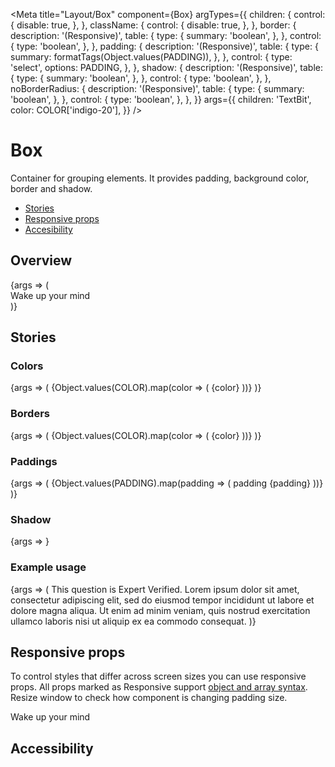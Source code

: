 
<Meta
  title="Layout/Box"
  component={Box}
  argTypes={{
    children: {
      control: {
        disable: true,
      },
    },
    className: {
      control: {
        disable: true,
      },
    },
    border: {
      description: '(Responsive)',
      table: {
        type: {
          summary: 'boolean',
        },
      },
      control: {
        type: 'boolean',
      },
    },
    padding: {
      description: '(Responsive)',
      table: {
        type: {
          summary: formatTags(Object.values(PADDING)),
        },
      },
      control: {
        type: 'select',
        options: PADDING,
      },
    },
    shadow: {
      description: '(Responsive)',
      table: {
        type: {
          summary: 'boolean',
        },
      },
      control: {
        type: 'boolean',
      },
    },
    noBorderRadius: {
      description: '(Responsive)',
      table: {
        type: {
          summary: 'boolean',
        },
      },
      control: {
        type: 'boolean',
      },
    },
  }}
  args={{
    children: 'TextBit',
    color: COLOR['indigo-20'],
  }}
/>

# Box

Container for grouping elements. It provides padding, background color, border and shadow.

- [Stories](#stories)
- [Responsive props](#responsive-props)
- [Accesibility](#accessibility)

## Overview

<Canvas>
  <Story name="Default">
    {args => (
      <div style={{width: 300}}>
        <Box {...args}>
          <TextBit color="text-black">Wake up your mind</TextBit>
        </Box>
      </div>
    )}
  </Story>
</Canvas>

<ArgsTable story="Default" />

## Stories

### Colors

<Canvas>
  <Story name="Colors">
    {args => (
      <Flex wrap>
        {Object.values(COLOR).map(color => (
          <Flex marginRight="s" marginBottom="s" key={color}>
            <Box {...args} color={color} padding="xs">
              {color}
            </Box>
          </Flex>
        ))}
      </Flex>
    )}
  </Story>
</Canvas>

### Borders

<Canvas>
  <Story name="Borders">
    {args => (
      <Flex wrap>
        {Object.values(COLOR).map(color => (
          <Flex marginRight="s" marginBottom="s" key={color}>
            <Box
              {...args}
              color="white"
              borderColor={color}
              border
              padding="xs"
            >
              {color}
            </Box>
          </Flex>
        ))}
      </Flex>
    )}
  </Story>
</Canvas>

### Paddings

<Canvas>
  <Story name="Paddings">
    {args => (
      <Flex wrap>
        {Object.values(PADDING).map(padding => (
          <Flex
            marginRight="s"
            marginBottom="s"
            key={padding}
            direction="column"
          >
            <Box {...args} padding={padding}>
              padding {padding}
            </Box>
          </Flex>
        ))}
      </Flex>
    )}
  </Story>
</Canvas>

### Shadow

<Canvas>
  <Story name="Shadow">{args => <Box {...args} color="white" shadow />}</Story>
</Canvas>

### Example usage

<Canvas>
  <Story name="Example usage">
    {args => (
      <Box {...args} color="green-20">
        <Flex>
          <Flex marginRight="s">
            <Icon type="verified" color="icon-black" />
          </Flex>
          <Flex direction="column">
            <Headline size="small">This question is Expert Verified.</Headline>
            <Flex marginTop="s">
              <Text>
                Lorem ipsum dolor sit amet, consectetur adipiscing elit, sed do
                eiusmod tempor incididunt ut labore et dolore magna aliqua. Ut
                enim ad minim veniam, quis nostrud exercitation ullamco laboris
                nisi ut aliquip ex ea commodo consequat.
              </Text>
            </Flex>
          </Flex>
        </Flex>
      </Box>
    )}
  </Story>
</Canvas>

## Responsive props

To control styles that differ across screen sizes you can use responsive props. All props marked as Responsive support [object and array syntax](/story/foundation-✨-responsive-props--page). Resize window to check how component is changing padding size.

<Canvas>
  <div style={{width: 400}}>
    <Box
      color="indigo-20"
      padding={[PADDING.s, PADDING.m, PADDING.l, PADDING.xl]}
    >
      <TextBit color="text-black">Wake up your mind</TextBit>
    </Box>
  </div>
</Canvas>

## Accessibility

<BoxA11y />
